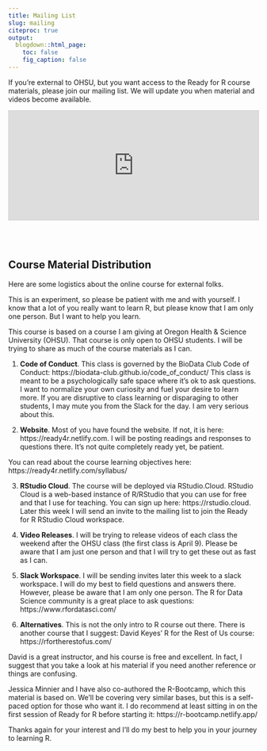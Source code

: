 ```yaml
---
title: Mailing List
slug: mailing
citeproc: true
output:
  blogdown::html_page:
    toc: false
    fig_caption: false
---
```


If you're external to OHSU, but you want access to the Ready for R course materials, please join our mailing list. We will update you when material and videos become available.

<iframe
scrolling="no"
style="width:100%!important;height:220px;border:1px #ccc solid !important"
src="https://buttondown.email/ready4r?as_embed=true"
></iframe><br /><br />

## Course Material Distribution
 
Here are some logistics about the online course for external folks.

This is an experiment, so please be patient with me and with yourself. I know that a lot of you really want to learn R, but please know that I am only one person. But I want to help you learn.

This course is based on a course I am giving at Oregon Health & Science University (OHSU). That course is only open to OHSU students. I will be trying to share as much of the course materials as I can.

1. **Code of Conduct**. This class is governed by the BioData Club Code of Conduct: https://biodata-club.github.io/code_of_conduct/  This class is meant to be a psychologically safe space where it’s ok to ask questions. I want to normalize your own curiosity and fuel your desire to learn more. If you are disruptive to class learning or disparaging to other students, I may mute you from the Slack for the day. I am very serious about this.

2. **Website**. Most of you have found the website. If not, it is here: https://ready4r.netlify.com. I will be posting readings and responses to questions there. It's not quite completely ready yet, be patient.

You can read about the course learning objectives here: https://ready4r.netlify.com/syllabus/

3. **RStudio Cloud**. The course will be deployed via RStudio.Cloud. RStudio Cloud is a web-based instance of R/RStudio that you can use for free and that I use for teaching. You can sign up here: https://rstudio.cloud. Later this week I will send an invite to the mailing list to join the Ready for R RStudio Cloud workspace.

4. **Video Releases**. I will be trying to release videos of each class the weekend after the OHSU class (the first class is April 9). Please be aware that I am just one person and that I will try to get these out as fast as I can.

5. **Slack Workspace**. I will be sending invites later this week to a slack workspace. I will do my best to field questions and answers there. However, please be aware that I am only one person. The R for Data Science community is a great place to ask questions: https://www.rfordatasci.com/ 

6. **Alternatives**. This is not the only intro to R course out there. There is another course that I suggest: David Keyes' R for the Rest of Us course: https://rfortherestofus.com/ 

David is a great instructor, and his course is free and excellent. In fact, I suggest that you take a look at his material if you need another reference or things are confusing. 

Jessica Minnier and I have also co-authored the R-Bootcamp, which this material is based on. We'll be covering very similar bases, but this is a self-paced option for those who want it. I do recommend at least sitting in on the first session of Ready for R before starting it: https://r-bootcamp.netlify.app/

Thanks again for your interest and I'll do my best to help you in your journey to learning R.

